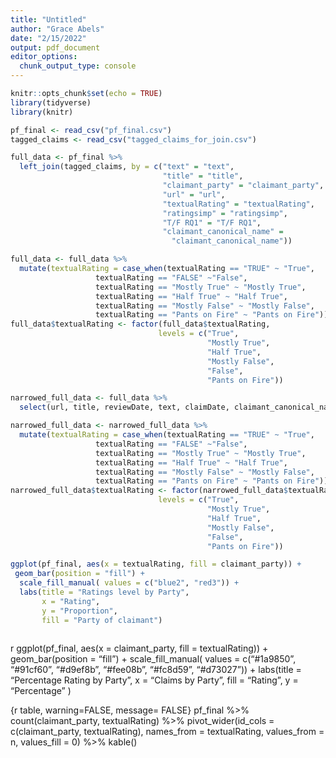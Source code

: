 ```yaml
---
title: "Untitled"
author: "Grace Abels"
date: "2/15/2022"
output: pdf_document
editor_options: 
  chunk_output_type: console
---
```


```r
knitr::opts_chunk$set(echo = TRUE)
library(tidyverse)
library(knitr)
```

```r
pf_final <- read_csv("pf_final.csv")
tagged_claims <- read_csv("tagged_claims_for_join.csv")
```

```r
full_data <- pf_final %>%
  left_join(tagged_claims, by = c("text" = "text",
                                  "title" = "title",
                                  "claimant_party" = "claimant_party",
                                  "url" = "url",
                                  "textualRating" = "textualRating",
                                  "ratingsimp" = "ratingsimp",
                                  "T/F RQ1" = "T/F RQ1",
                                  "claimant_canonical_name" = 
                                    "claimant_canonical_name"))

```

```r
full_data <- full_data %>%
  mutate(textualRating = case_when(textualRating == "TRUE" ~ "True", 
                   textualRating == "FALSE" ~"False", 
                   textualRating == "Mostly True" ~ "Mostly True", 
                   textualRating == "Half True" ~ "Half True", 
                   textualRating == "Mostly False" ~ "Mostly False", 
                   textualRating == "Pants on Fire" ~ "Pants on Fire"))
full_data$textualRating <- factor(full_data$textualRating,
                                 levels = c("True", 
                                            "Mostly True", 
                                            "Half True", 
                                            "Mostly False", 
                                            "False", 
                                            "Pants on Fire"))
```

```r
narrowed_full_data <- full_data %>%
  select(url, title, reviewDate, text, claimDate, claimant_canonical_name, claimant_party, textualRating, `T/F RQ1`, claimYear:`Media and Communications`)
```
```r
narrowed_full_data <- narrowed_full_data %>%
  mutate(textualRating = case_when(textualRating == "TRUE" ~ "True", 
                   textualRating == "FALSE" ~"False", 
                   textualRating == "Mostly True" ~ "Mostly True", 
                   textualRating == "Half True" ~ "Half True", 
                   textualRating == "Mostly False" ~ "Mostly False", 
                   textualRating == "Pants on Fire" ~ "Pants on Fire"))
narrowed_full_data$textualRating <- factor(narrowed_full_data$textualRating,
                                 levels = c("True", 
                                            "Mostly True", 
                                            "Half True", 
                                            "Mostly False", 
                                            "False", 
                                            "Pants on Fire"))
```

``` r
ggplot(pf_final, aes(x = textualRating, fill = claimant_party)) + 
 geom_bar(position = "fill") + 
  scale_fill_manual( values = c("blue2", "red3")) + 
  labs(title = "Ratings level by Party",
       x = "Rating", 
       y = "Proportion", 
       fill = "Party of claimant")
```

```r

```

{r party by rating,  warning=FALSE, message= FALSE}
ggplot(pf_final, aes(x = claimant_party, fill = textualRating)) + 
         geom_bar(position = "fill") + 
  scale_fill_manual( values = c("#1a9850",
                                "#91cf60",
                                "#d9ef8b", 
                                "#fee08b", 
                                "#fc8d59", 
                                "#d73027")) +
  labs(title = "Percentage Rating by Party", 
       x = "Claims by Party", 
       fill = "Rating", y = "Percentage" )


{r table,  warning=FALSE, message= FALSE}
pf_final %>%
  count(claimant_party, textualRating) %>%
  pivot_wider(id_cols = c(claimant_party, 
                          textualRating),
              names_from = textualRating,
              values_from = n,
              values_fill = 0) %>% 
  kable()


